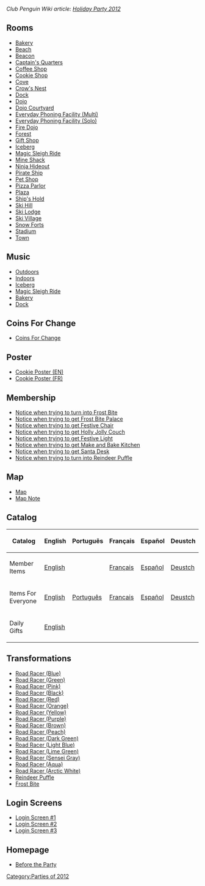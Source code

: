 ''Club Penguin Wiki article: [[clubpenguinwiki:Holiday Party 2012|Holiday Party 2012]]''

==Rooms==
*[[Media:HolidayParty2012Party3.swf|Bakery]]
*[[Media:HolidayParty2012Beach.swf|Beach]]
*[[Media:HolidayParty2012Beacon.swf|Beacon]]
*[[Media:HolidayParty2012ShipQuarters.swf|Captain's Quarters]]
*[[Media:HolidayParty2012Coffee.swf|Coffee Shop]]
*[[Media:HolidayParty2012Party2.swf|Cookie Shop]]
*[[Media:HolidayParty2012Cove.swf|Cove]]
*[[Media:HolidayParty2012ShipNest.swf|Crow's Nest]]
*[[Media:HolidayParty2012Dock.swf|Dock]]
*[[Media:HolidayParty2012Dojo.swf|Dojo]]
*[[Media:HolidayParty2012DojoExt.swf|Dojo Courtyard]]
*[[Media:HolidayParty2012EPFLobby.swf|Everyday Phoning Facility (Multi)]]
*[[Media:HolidayParty2012EPFLobbySolo.swf|Everyday Phoning Facility (Solo)]]
*[[Media:HolidayParty2012DojoFire.swf|Fire Dojo]]
*[[Media:HolidayParty2012Forest.swf|Forest]]
*[[Media:HolidayParty2012Shop.swf|Gift Shop]]
*[[Media:HolidayParty2012Berg.swf|Iceberg]]
*[[Media:HolidayParty2012Party1.swf|Magic Sleigh Ride]]
*[[Media:HolidayParty2012Shack.swf|Mine Shack]]
*[[Media:HolidayParty2012DojoHide.swf|Ninja Hideout]]
*[[Media:HolidayParty2012Ship.swf|Pirate Ship]]
*[[Media:HolidayParty2012Pet.swf|Pet Shop]]
*[[Media:HolidayParty2012Pizza.swf|Pizza Parlor]]
*[[Media:HolidayParty2012Plaza.swf|Plaza]]
*[[Media:HolidayParty2012ShipHold.swf|Ship's Hold]]
*[[Media:HolidayParty2012Mtn.swf|Ski Hill]]
*[[Media:HolidayParty2012Lodge.swf|Ski Lodge]]
*[[Media:HolidayParty2012Village.swf|Ski Village]]
*[[Media:HolidayParty2012Forts.swf|Snow Forts]]
*[[Media:HolidayParty2012Rink.swf|Stadium]]
*[[Media:RoomsTown-HolidayParty2012.swf|Town]]

==Music==
*[[Media:Music254.swf|Outdoors]]
*[[Media:Music255.swf|Indoors]]
*[[Media:Music227.swf|Iceberg]]
*[[Media:Music281.swf|Magic Sleigh Ride]]
*[[Media:Music315.swf|Bakery]]
*[[Media:Music347.swf|Dock]]

==Coins For Change==
*[[Media:HolidayParty2012CFC.swf|Coins For Change]]

==Poster==
*[[Media:HolidayParty2012Poster.swf|Cookie Poster (EN)]]
*[[Media:HolidayParty2012PosterFR.swf|Cookie Poster (FR)]]

==Membership==
*[[Media:HolidayParty2012Member1.swf|Notice when trying to turn into Frost Bite]]
*[[Media:HolidayParty2012Member2.swf|Notice when trying to get Frost Bite Palace]]
*[[Media:HolidayParty2012Member3.swf|Notice when trying to get Festive Chair]]
*[[Media:HolidayParty2012Member4.swf|Notice when trying to get Holly Jolly Couch]]
*[[Media:HolidayParty2012Member5.swf|Notice when trying to get Festive Light]]
*[[Media:HolidayParty2012Member6.swf|Notice when trying to get Make and Bake Kitchen]]
*[[Media:HolidayParty2012Member7.swf|Notice when trying to get Santa Desk]]
*[[Media:HolidayParty2012Member8.swf|Notice when trying to turn into Reindeer Puffle]]

==Map==
*[[Media:HolidayParty2012Map.swf|Map]]
*[[Media:HolidayParty2012Party_map_note.swf|Map Note]]

==Catalog==
{|class="wikitable"
!Catalog!!English!!Português!!Français!!Español!!Deustch
|-
|Member Items||[[Media:ENHolidayParty2012Catalog1.swf|English]]||{{n/a}}||[[Media:FRHolidayParty2012Catalog1.swf|Français]]||[[Media:ESHolidayParty2012Catalog1.swf|Español]]||[[Media:DEHolidayParty2012Catalog1.swf|Deustch]]
|-
|Items For Everyone||[[Media:ENHolidayParty2012Catalog2.swf|English]]||[[Media:PTHoliday2012Catalog-party2.swf|Português]]||[[Media:FRHolidayParty2012Catalog2.swf|Français]]||[[Media:ESHolidayParty2012Catalog2.swf|Español]]||[[Media:DEHolidayParty2012Catalog2.swf|Deustch]]
|-
|Daily Gifts||[[Media:HolidayParty2012CloseUpsPartyAnnouncement.swf|English]]||{{n/a}}||{{n/a}}||{{n/a}}||{{n/a}}
|}

==Transformations==
*[[Media:PlayV2ContentGlobalPenguinPenguin car 01.swf|Road Racer (Blue)]]
*[[Media:PlayV2ContentGlobalPenguinPenguin car 02.swf|Road Racer (Green)]]
*[[Media:PlayV2ContentGlobalPenguinPenguin car 03.swf|Road Racer (Pink)]]
*[[Media:PlayV2ContentGlobalPenguinPenguin car 04.swf|Road Racer (Black)]]
*[[Media:PlayV2ContentGlobalPenguinPenguin car 05.swf|Road Racer (Red)]]
*[[Media:PlayV2ContentGlobalPenguinPenguin car 06.swf|Road Racer (Orange)]]
*[[Media:PlayV2ContentGlobalPenguinPenguin car 07.swf|Road Racer (Yellow)]]
*[[Media:PlayV2ContentGlobalPenguinPenguin car 08.swf|Road Racer (Purple)]]
*[[Media:PlayV2ContentGlobalPenguinPenguin car 09.swf|Road Racer (Brown)]]
*[[Media:PlayV2ContentGlobalPenguinPenguin car 10.swf|Road Racer (Peach)]]
*[[Media:PlayV2ContentGlobalPenguinPenguin car 11.swf|Road Racer (Dark Green)]]
*[[Media:PlayV2ContentGlobalPenguinPenguin car 12.swf|Road Racer (Light Blue)]]
*[[Media:PlayV2ContentGlobalPenguinPenguin car 13.swf|Road Racer (Lime Green)]]
*[[Media:PlayV2ContentGlobalPenguinPenguin car 14.swf|Road Racer (Sensei Gray)]]
*[[Media:PlayV2ContentGlobalPenguinPenguin car 15.swf|Road Racer (Aqua)]]
*[[Media:PlayV2ContentGlobalPenguinPenguin car 16.swf|Road Racer (Arctic White)]]
*[[Media:PlayV2ContentGlobalPenguinPenguin reindeer.swf|Reindeer Puffle]]
*[[Media:PlayV2ContentGlobalPenguinPenguin frostbite.swf|Frost Bite]]

==Login Screens==
*[[Media:SwfOld-holiday-billboard.swf|Login Screen #1]]
*[[Media:SwfHoliday-puffle-reindeer.swf|Login Screen #2]]
*[[Media:SwfCfc-billboard.swf|Login Screen #3]]

==Homepage==
*[[Media:SitesNewRebandSwfHoliday-New-Homepage-dates.swf|Before the Party]]
{{Parties}}

[[Category:Parties of 2012]]
